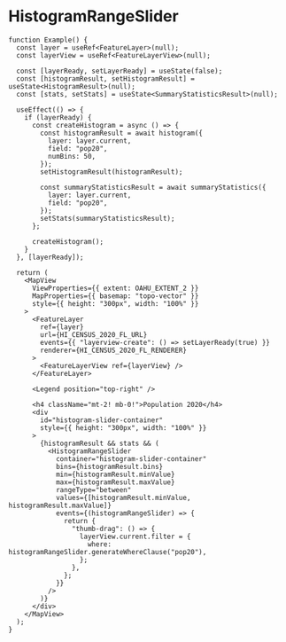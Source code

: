 # HistogramRangeSlider

```tsx live
function Example() {
  const layer = useRef<FeatureLayer>(null);
  const layerView = useRef<FeatureLayerView>(null);

  const [layerReady, setLayerReady] = useState(false);
  const [histogramResult, setHistogramResult] = useState<HistogramResult>(null);
  const [stats, setStats] = useState<SummaryStatisticsResult>(null);

  useEffect(() => {
    if (layerReady) {
      const createHistogram = async () => {
        const histogramResult = await histogram({
          layer: layer.current,
          field: "pop20",
          numBins: 50,
        });
        setHistogramResult(histogramResult);

        const summaryStatisticsResult = await summaryStatistics({
          layer: layer.current,
          field: "pop20",
        });
        setStats(summaryStatisticsResult);
      };

      createHistogram();
    }
  }, [layerReady]);

  return (
    <MapView
      ViewProperties={{ extent: OAHU_EXTENT_2 }}
      MapProperties={{ basemap: "topo-vector" }}
      style={{ height: "300px", width: "100%" }}
    >
      <FeatureLayer
        ref={layer}
        url={HI_CENSUS_2020_FL_URL}
        events={{ "layerview-create": () => setLayerReady(true) }}
        renderer={HI_CENSUS_2020_FL_RENDERER}
      >
        <FeatureLayerView ref={layerView} />
      </FeatureLayer>

      <Legend position="top-right" />

      <h4 className="mt-2! mb-0!">Population 2020</h4>
      <div
        id="histogram-slider-container"
        style={{ height: "300px", width: "100%" }}
      >
        {histogramResult && stats && (
          <HistogramRangeSlider
            container="histogram-slider-container"
            bins={histogramResult.bins}
            min={histogramResult.minValue}
            max={histogramResult.maxValue}
            rangeType="between"
            values={[histogramResult.minValue, histogramResult.maxValue]}
            events={(histogramRangeSlider) => {
              return {
                "thumb-drag": () => {
                  layerView.current.filter = {
                    where: histogramRangeSlider.generateWhereClause("pop20"),
                  };
                },
              };
            }}
          />
        )}
      </div>
    </MapView>
  );
}
```
